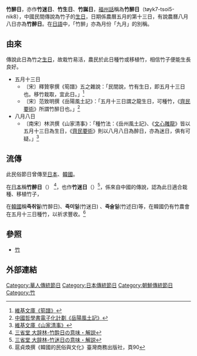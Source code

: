'''竹醉日'''，亦作'''竹迷日'''、'''竹生日'''、'''竹誕日'''，[[福州話|福州話]]稱為'''竹醉日'''（tøyk7-tsoi5-nik8），中國民間傳說為竹子的[[生日|生日]]，日期係農曆五月的第十三日，有說農曆八月八日亦為'''竹醉日'''。在[[日語|日語]]中，「竹醉」亦為月份「九月」的別稱。

==由來==
傳說此日為竹之[[生日|生日]]，故栽竹易活，農民於此日種竹或移植竹，相信竹子便能生長良好。
*五月十三日
**〔宋〕釋贊寧撰《筍譜》五之雜說：「民間說，竹有生日，即五月十三日也。移竹栽取，宜此日。」<ref>[https://zh.wikisource.org/zh-hant/%E7%AD%8D%E8%AD%9C 維基文庫《筍譜》]</ref>
**〔宋〕范致明撰《岳陽風土記》：「五月十三日謂之龍生日，可種竹，《[[齊民要術|齊民要術]]》所謂竹醉日也。」<ref>[http://ctext.org/wiki.pl?if=gb&chapter=802784 中國哲學書電子化計劃《岳陽風土記》]</ref>
*八月八日
**〔南宋〕林洪撰《山家清事》：「種竹法：《岳州風土記》、《[[文心雕龍|文心雕龍]]》皆以五月十三日為生日，《[[齊民要術|齊民要術]]》則以八月八日為醉日，亦為迷日，俱有可疑。」<ref>[https://zh.wikisource.org/zh-hant/%E5%B1%B1%E5%AE%B6%E6%B8%85%E4%BA%8B 維基文庫《山家清事》]</ref>

==流傳==
此民俗節日曾傳至[[日本|日本]]、[[韓國|韓國]]。

在[[日本|日本]]稱'''竹醉日'''（{{Jpn|j=竹酔日|hg=ちくすいじつ|rm=Chikusuijitsu}}）
<ref>[http://www.weblio.jp/content/%E7%AB%B9%E9%85%94%E6%97%A5 三省堂 大辞林-竹酔日の意味・解説 ]</ref>，也作'''竹迷日'''（{{Jpn|j=竹迷日|hg=ちくめい じつ|rm=Chikumeijitsu}}）<ref>[http://www.weblio.jp/content/%E7%AB%B9%E8%BF%B7%E6%97%A5 三省堂 大辞林-竹迷日の意味・解説]</ref>，係來自中國的傳說，認為此日適合栽種、移植竹子，

在[[韓國|韓國]]稱'''죽취일'''(竹醉日)、'''죽미일'''(竹迷日) 、'''죽술일'''(竹述日)等，在韓國仍有竹農會在五月十三日種竹，以祈求豐收。<ref>扈貞煥撰《韓國的民俗與文化》臺灣商務出版社，頁90</ref>

==參照==
*[[竹|竹]]

==外部連結==

[[Category:華人傳統節日|Category:華人傳統節日]]
[[Category:日本傳統節日|Category:日本傳統節日]]
[[Category:朝鮮傳統節日|Category:朝鮮傳統節日]]
[[Category:竹|Category:竹]]